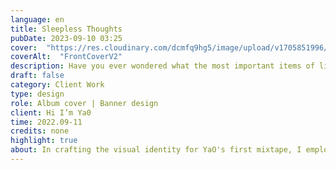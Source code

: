 ---
language: en
title: Sleepless Thoughts
pubDate: 2023-09-10 03:25
cover:  "https://res.cloudinary.com/dcmfq9hg5/image/upload/v1705851996/gfx/project/yao/FrontCoverV2_khsqhk.png"
coverAlt:  "FrontCoverV2"
description: Have you ever wondered what the most important items of life are? Well, wonder no more!
draft: false
category: Client Work
type: design
role: Album cover | Banner design
client: Hi I’m Ya0
time: 2022.09-11
credits: none
highlight: true
about: In crafting the visual identity for YaO's first mixtape, I employed a multi-dimensional approach. The album cover, a visual manifesto, captures my unique vision through stable diffusion techniques, ensuring a seamless blend with the thematic background. Dynamic banners for YouTube and Facebook serve as digital gateways, while two rap videos, captured candidly to maintain authenticity, bring YaO's lyrics to life.
---

<Post/>
 